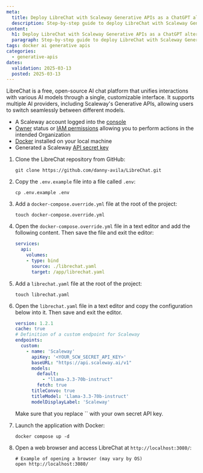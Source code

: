 ```yaml
---
meta:
  title: Deploy LibreChat with Scaleway Generative APIs as a ChatGPT alternative
  description: Step-by-step guide to deploy LibreChat with Scaleway Generative APIs locally.
content:
  h1: Deploy LibreChat with Scaleway Generative APIs as a ChatGPT alternative
  paragraph: Step-by-step guide to deploy LibreChat with Scaleway Generative APIs locally.
tags: docker ai generative apis
categories:
  - generative-apis
dates:
  validation: 2025-03-13
  posted: 2025-03-13
---
```


LibreChat is a free, open-source AI chat platform that unifies interactions with various AI models through a single, customizable interface. It supports multiple AI providers, including Scaleway's Generative APIs, allowing users to switch seamlessly between different models.

<Macro id="requirements" />

- A Scaleway account logged into the [console](https://console.scaleway.com)
- [Owner](/iam/concepts/#owner) status or [IAM permissions](/iam/concepts/#permission) allowing you to perform actions in the intended Organization
- [Docker](https://docs.docker.com/engine/install/) installed on your local machine
- Generated a Scaleway [API secret key](/iam/how-to/create-api-keys/)


1. Clone the LibreChat repository from GitHub:
    ```
    git clone https://github.com/danny-avila/LibreChat.git
    ```

2. Copy the `.env.example` file into a file called `.env`:
    ```
    cp .env.example .env
    ```

3. Add a `docker-compose.override.yml` file at the root of the project:
    ```
    touch docker-compose.override.yml
    ```

4. Open the `docker-compose.override.yml` file in a text editor and add the following content. Then save the file and exit the editor:
    ```yaml
    services:
      api:
        volumes:
        - type: bind
          source: ./librechat.yaml
          target: /app/librechat.yaml
    ```

5. Add a `librechat.yaml` file at the root of the project:
    ```
    touch librechat.yaml
    ```

6. Open the `librechat.yaml` file in a text editor and copy the configuration below into it. Then save and exit the editor.
    ```yaml
    version: 1.2.1
    cache: true
    # Definition of a custom endpoint for Scaleway
    endpoints:
      custom:
        - name: 'Scaleway'
          apiKey: '<YOUR_SCW_SECRET_API_KEY>'
          baseURL: "https://api.scaleway.ai/v1"
          models:
            default:
              - "llama-3.3-70b-instruct"
            fetch: true
          titleConvo: true
          titleModel: 'Llama-3.3-70b-instruct'
          modelDisplayLabel: 'Scaleway'
    ```
    <Message type="important">
      Make sure that you replace `<YOUR_SCW_SECRET_API_KEY>` with your own secret API key.
    </Message>

7. Launch the application with Docker:
    ```
    docker compose up -d
    ```

8. Open a web browser and access LibreChat at `http://localhost:3080/`:
    ```
    # Example of opening a browser (may vary by OS)
    open http://localhost:3080/
    ```